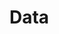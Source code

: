 # Data

<!---
```r

library(visdat)
library(naniar)
par(mfrow = c(1, 2))
vis_miss(dat[,-c(23,24,25,27)])
gg_miss_var(dat[,-c(23,24,25,27)])

```

![alt text][missing]
![alt text][missing2]

[missing]: ../img/missingData.png "Missing values in the data set"

[missing2]: ../img/missingData2.png "Missing values in the data set"
--->
